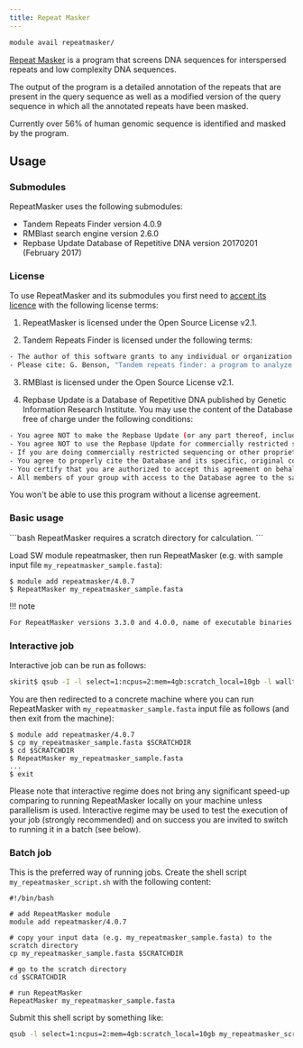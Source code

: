 ```yaml
---
title: Repeat Masker
---
```

```bash
module avail repeatmasker/
```

[Repeat Masker](https://www.repeatmasker.org/) is a program that screens DNA sequences for interspersed repeats and low complexity DNA sequences. 

The output of the program is a detailed annotation of the repeats that are present in the query sequence as well as a modified version of the query sequence in which all the annotated repeats have been masked. 

Currently over 56% of human genomic sequence is identified and masked by the program.

## Usage

### Submodules

RepeatMasker uses the following submodules:

- Tandem Repeats Finder version 4.0.9
- RMBlast search engine version 2.6.0
- Repbase Update Database of Repetitive DNA version 20170201 (February 2017)

### License

To use RepeatMasker and its submodules you first need to [accept its licence](https://signup.e-infra.cz/fed/registrar/?vo=meta&group=lic_repeatmasker) with the following license terms:

1. RepeatMasker is licensed under the Open Source License v2.1.

2. Tandem Repeats Finder is licensed under the following terms:
```bash
- The author of this software grants to any individual or organization the right to use and to make an unlimited number of copies of this software. You may not de-compile, disassemble, reverse engineer, or modify the software. This software cannot be sold, incorporated into commercial software or redistributed. The author of this software accepts no responsibility for damages resulting from the use of this software and makes no warranty or representation, either express or implied, including but not limited to, any implied warranty of merchantability or fitness for a particular purpose. This software is provided as is, and the user assumes all risks when using it.
- Please cite: G. Benson, "Tandem repeats finder: a program to analyze DNA sequences" Nucleic Acids Research (1999) Vol. 27, No. 2, pp. 573-580.
```

3. RMBlast is licensed under the Open Source License v2.1.

4. Repbase Update is a Database of Repetitive DNA published by Genetic Information Research Institute. You may use the content of the Database free of charge under the following conditions:
```bash
- You agree NOT to make the Repbase Update (or any part thereof, including Repbase Reports, Repeat Maps and other derived materials, modified or not) available to anyone outside your research group. "Make available" includes leaving the data where it may be accessible to outside individuals without your direct knowledge (e.g. on a computer to which people outside your group have login privileges), as well as directly providing it to someone. Refer any requests for the Database to GIRI.
- You agree NOT to use the Repbase Update for commercially restricted sequencing and/or proprietary sequence analysis. Commercially restricted sequencing is defined as sequencing for which a company retains patenting or licensing rights regarding the sequence, or the right to restrict or delay dissemination of the sequence; with the sole exception that sequencing is not considered to be commercially restricted if it is federally funded and the investigators adopt the data release policies endorsed at the Wellcome Trust-sponsored Bermuda meeting, i.e. immediate release of data as it is generated).
- If you are doing commercially restricted sequencing or other proprietary activities involving any portion of Repbase Update you must commercial register at GIRI.
- You agree to properly cite the Database and its specific, original contributions if directly related to your work (details).
- You certify that you are authorized to accept this agreement on behalf of your institution.
- All members of your group with access to the Database agree to the same conditions.
```

You won't be able to use this program without a license agreement.

### Basic usage

<Callout  type="warn" title="Warning">
```bash
RepeatMasker requires a scratch directory for calculation.
```
</Callout>

Load SW module repeatmasker, then run RepeatMasker (e.g. with sample input file `my_repeatmasker_sample.fasta`):

```
$ module add repeatmasker/4.0.7
$ RepeatMasker my_repeatmasker_sample.fasta
```

!!! note
```bash
For RepeatMasker versions 3.3.0 and 4.0.0, name of executable binaries is `repeatmasker`. For versions 4.0.6 and 4.0.7, the binary name is `RepeatMasker`.
```

### Interactive job

Interactive job can be run as follows:

```bash
skirit$ qsub -I -l select=1:ncpus=2:mem=4gb:scratch_local=10gb -l walltime=1:00:00
```

You are then redirected to a concrete machine where you can run RepeatMasker with `my_repeatmasker_sample.fasta` input file as follows (and then exit from the machine):

```
$ module add repeatmasker/4.0.7
$ cp my_repeatmasker_sample.fasta $SCRATCHDIR
$ cd $SCRATCHDIR
$ RepeatMasker my_repeatmasker_sample.fasta
...
$ exit
```

Please note that interactive regime does not bring any significant speed-up comparing to running RepeatMasker locally on your machine unless parallelism is used. Interactive regime may be used to test the execution of your job (strongly recommended) and on success you are invited to switch to running it in a batch (see below).

### Batch job

This is the preferred way of running jobs. Create the shell script `my_repeatmasker_script.sh` with the following content:

```
#!/bin/bash

# add RepeatMasker module
module add repeatmasker/4.0.7

# copy your input data (e.g. my_repeatmasker_sample.fasta) to the scratch directory
cp my_repeatmasker_sample.fasta $SCRATCHDIR

# go to the scratch directory
cd $SCRATCHDIR

# run RepeatMasker
RepeatMasker my_repeatmasker_sample.fasta
```

Submit this shell script by something like:

```bash
qsub -l select=1:ncpus=2:mem=4gb:scratch_local=10gb my_repeatmasker_script.sh
```



